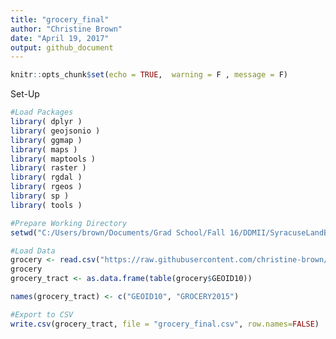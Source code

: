 ```yaml
---
title: "grocery_final"
author: "Christine Brown"
date: "April 19, 2017"
output: github_document
---
```


```r
knitr::opts_chunk$set(echo = TRUE,  warning = F , message = F)
```
Set-Up
```r
#Load Packages
library( dplyr )
library( geojsonio )
library( ggmap )
library( maps )
library( maptools )
library( raster )
library( rgdal )
library( rgeos )
library( sp )
library( tools )

#Prepare Working Directory
setwd("C:/Users/brown/Documents/Grad School/Fall 16/DDMII/SyracuseLandBank/DATA/FINAL")

```


```r

#Load Data
grocery <- read.csv("https://raw.githubusercontent.com/christine-brown/SyracuseLandBank/master/DATA/PROCESSED_DATA/grocery_processed.csv", stringsAsFactors=FALSE)
grocery
grocery_tract <- as.data.frame(table(grocery$GEOID10))

names(grocery_tract) <- c("GEOID10", "GROCERY2015")

#Export to CSV
write.csv(grocery_tract, file = "grocery_final.csv", row.names=FALSE)

```